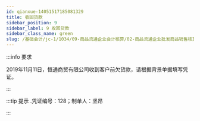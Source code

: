 ---
id: qianxue-14051517185081329
title: 收回货款
sidebar_position: 9
sidebar_label: 9 收回货款
sidebar_class_name: green
slug: /基础会计/jc-1/1034/09-商品流通企业会计核算/02-商品流通企业批发商品销售核算/qianxue-1405151458116810900/qianxue-14051517185081329/收回货款
---

:::info 要求

2019年11月11日，恒通商贸有限公司收到客户前欠货款，请根据背景单据填写凭证。

:::

:::tip 提示
  .凭证编号：128；制单人：坚昂
:::

